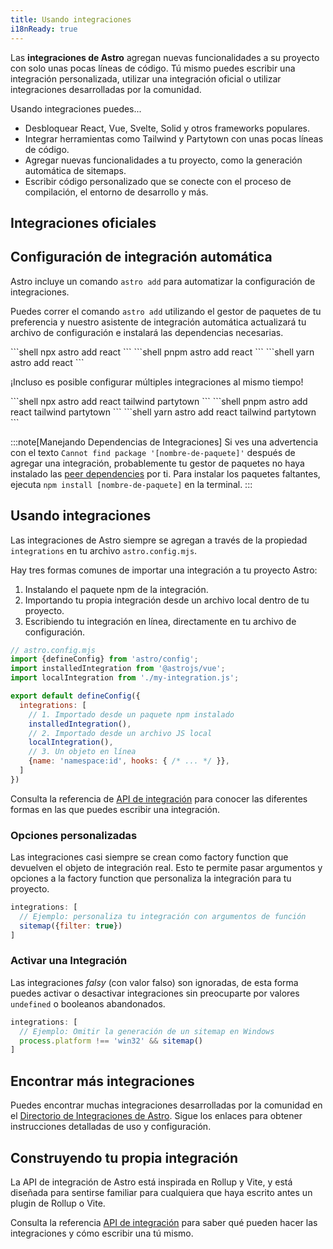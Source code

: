 ```yaml
---
title: Usando integraciones
i18nReady: true
---
```




Las **integraciones de Astro** agregan nuevas funcionalidades a su proyecto con solo unas pocas líneas de código. Tú mismo puedes escribir una integración personalizada, utilizar una integración oficial o utilizar integraciones desarrolladas por la comunidad. 

Usando integraciones puedes...

- Desbloquear React, Vue, Svelte, Solid y otros frameworks populares.
- Integrar herramientas como Tailwind y Partytown con unas pocas líneas de código.
- Agregar nuevas funcionalidades a tu proyecto, como la generación automática de sitemaps.
- Escribir código personalizado que se conecte con el proceso de compilación, el entorno de desarrollo y más.

## Integraciones oficiales

<IntegrationsNav />

## Configuración de integración automática

Astro incluye un comando `astro add` para automatizar la configuración de integraciones.

Puedes correr el comando `astro add` utilizando el gestor de paquetes de tu preferencia y nuestro asistente de integración automática actualizará tu archivo de configuración e instalará las dependencias necesarias.

<PackageManagerTabs>
  <Fragment slot="npm">
  ```shell
  npx astro add react
  ```
  </Fragment>
  <Fragment slot="pnpm">
  ```shell
  pnpm astro add react
  ```
  </Fragment>
  <Fragment slot="yarn">
  ```shell
  yarn astro add react
  ```
  </Fragment>
</PackageManagerTabs>

¡Incluso es posible configurar múltiples integraciones al mismo tiempo!

<PackageManagerTabs>
  <Fragment slot="npm">
  ```shell
  npx astro add react tailwind partytown
  ```
  </Fragment>
  <Fragment slot="pnpm">
  ```shell
  pnpm astro add react tailwind partytown
  ```
  </Fragment>
  <Fragment slot="yarn">
  ```shell
  yarn astro add react tailwind partytown
  ```
  </Fragment>
</PackageManagerTabs>

:::note[Manejando Dependencias de Integraciones]
Si ves una advertencia con el texto `Cannot find package '[nombre-de-paquete]'` después de agregar una integración, probablemente tu gestor de paquetes no haya instalado las [peer dependencies](https://nodejs.org/en/blog/npm/peer-dependencies/) por ti. Para instalar los paquetes faltantes, ejecuta `npm install [nombre-de-paquete]` en la terminal.
:::

## Usando integraciones

Las integraciones de Astro siempre se agregan a través de la propiedad `integrations` en tu archivo `astro.config.mjs`.

Hay tres formas comunes de importar una integración a tu proyecto Astro:
1. Instalando el paquete npm de la integración.
2. Importando tu propia integración desde un archivo local dentro de tu proyecto.
3. Escribiendo tu integración en línea, directamente en tu archivo de configuración.

```js
// astro.config.mjs
import {defineConfig} from 'astro/config';
import installedIntegration from '@astrojs/vue';
import localIntegration from './my-integration.js';

export default defineConfig({
  integrations: [
    // 1. Importado desde un paquete npm instalado
    installedIntegration(),
    // 2. Importado desde un archivo JS local
    localIntegration(),
    // 3. Un objeto en línea
    {name: 'namespace:id', hooks: { /* ... */ }},
  ]
})
```

Consulta la referencia de [API de integración](/es/reference/integrations-reference/) para conocer las diferentes formas en las que puedes escribir una integración.

### Opciones personalizadas

Las integraciones casi siempre se crean como factory function que devuelven el objeto de integración real. Esto te permite pasar argumentos y opciones a la factory function que personaliza la integración para tu proyecto.

```js
integrations: [
  // Ejemplo: personaliza tu integración con argumentos de función
  sitemap({filter: true})
]
```

### Activar una Integración

Las integraciones _falsy_ (con valor falso) son ignoradas, de esta forma puedes activar o desactivar integraciones sin preocuparte por valores `undefined` o booleanos abandonados.

```js
integrations: [
  // Ejemplo: Omitir la generación de un sitemap en Windows
  process.platform !== 'win32' && sitemap()
]
```

## Encontrar más integraciones

Puedes encontrar muchas integraciones desarrolladas por la comunidad en el [Directorio de Integraciones de Astro](https://astro.build/integrations/). Sigue los enlaces para obtener instrucciones detalladas de uso y configuración.

## Construyendo tu propia integración

La API de integración de Astro está inspirada en Rollup y Vite, y está diseñada para sentirse familiar para cualquiera que haya escrito antes un plugin de Rollup o Vite.

Consulta la referencia [API de integración](/es/reference/integrations-reference/) para saber qué pueden hacer las integraciones y cómo escribir una tú mismo.
